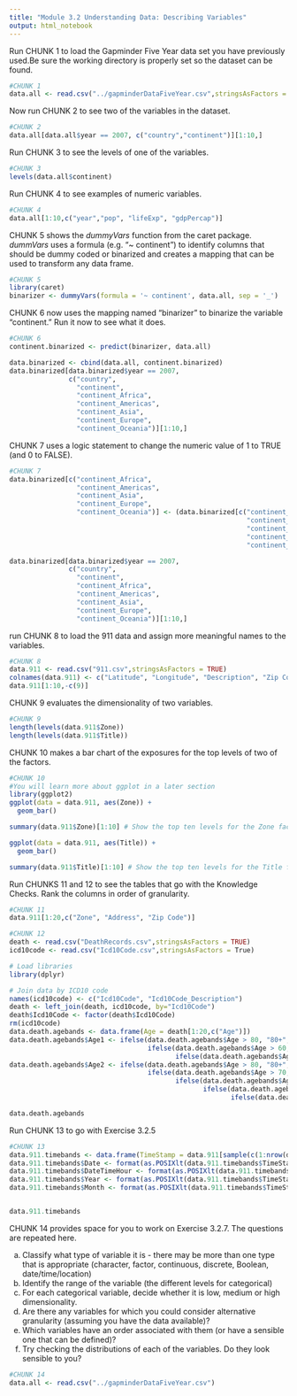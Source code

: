 ---
title: "Module 3.2 Understanding Data: Describing Variables"
output: html_notebook
---
Run CHUNK 1 to load the Gapminder Five Year data set you have previously used.Be sure the working directory is properly set so the dataset can be found.

```{r eval=FALSE, echo=FALSE}
#CHUNK 1
data.all <- read.csv("../gapminderDataFiveYear.csv",stringsAsFactors = TRUE)
```

Now run CHUNK 2 to see two of the variables in the dataset.

```{r echo = FALSE}
#CHUNK 2
data.all[data.all$year == 2007, c("country","continent")][1:10,]
```

Run CHUNK 3 to see the levels of one of the variables.

```{r}
#CHUNK 3
levels(data.all$continent)
```

Run CHUNK 4 to see examples of numeric variables.

```{r echo = FALSE}
#CHUNK 4
data.all[1:10,c("year","pop", "lifeExp", "gdpPercap")]
```

CHUNK 5 shows the *dummyVars* function from the caret package. *dummVars* uses a formula (e.g. "~ continent") to identify columns that should be dummy coded or binarized and creates a mapping that can be used to transform any data frame.

```{r echo=FALSE}
#CHUNK 5
library(caret)
binarizer <- dummyVars(formula = '~ continent', data.all, sep = '_')
```

CHUNK 6 now uses the mapping named "binarizer" to binarize the variable "continent." Run it now to see what it does.

```{r echo = FALSE}
#CHUNK 6
continent.binarized <- predict(binarizer, data.all)

data.binarized <- cbind(data.all, continent.binarized)
data.binarized[data.binarized$year == 2007, 
               c("country",
                 "continent",
                 "continent_Africa", 
                 "continent_Americas", 
                 "continent_Asia",
                 "continent_Europe",
                 "continent_Oceania")][1:10,]
```

CHUNK 7 uses a logic statement to change the numeric value of 1 to TRUE (and 0 to FALSE).

```{r echo=FALSE}
#CHUNK 7
data.binarized[c("continent_Africa", 
                 "continent_Americas", 
                 "continent_Asia",
                 "continent_Europe",
                 "continent_Oceania")] <- (data.binarized[c("continent_Africa", 
                                                            "continent_Americas", 
                                                            "continent_Asia",
                                                            "continent_Europe",
                                                            "continent_Oceania")] == 1)

data.binarized[data.binarized$year == 2007, 
               c("country",
                 "continent",
                 "continent_Africa", 
                 "continent_Americas", 
                 "continent_Asia",
                 "continent_Europe",
                 "continent_Oceania")][1:10,]
```

run CHUNK 8 to load the 911 data and assign more meaningful names to the variables.

```{r echo = FALSE}
#CHUNK 8
data.911 <- read.csv("911.csv",stringsAsFactors = TRUE)
colnames(data.911) <- c("Latitude", "Longitude", "Description", "Zip Code", "Title", "Time Stamp", "Zone", "Address", "E")
data.911[1:10,-c(9)]
```

CHUNK 9 evaluates the dimensionality of two variables.

```{r}
#CHUNK 9
length(levels(data.911$Zone))
length(levels(data.911$Title))
```

CHUNK 10 makes a bar chart of the exposures for the top levels of two of the factors.

```{r}
#CHUNK 10
#You will learn more about ggplot in a later section
library(ggplot2)
ggplot(data = data.911, aes(Zone)) +
  geom_bar()

summary(data.911$Zone)[1:10] # Show the top ten levels for the Zone factor

ggplot(data = data.911, aes(Title)) +
  geom_bar()

summary(data.911$Title)[1:10] # Show the top ten levels for the Title factor
```


Run CHUNKS 11 and 12 to see the tables that go with the Knowledge Checks. Rank the columns in order of granularity.


```{r echo=FALSE}
#CHUNK 11
data.911[1:20,c("Zone", "Address", "Zip Code")]
```

```{r echo = FALSE}
#CHUNK 12
death <- read.csv("DeathRecords.csv",stringsAsFactors = TRUE)
icd10code <- read.csv("Icd10Code.csv",stringsAsFactors = True)

# Load libraries
library(dplyr)

# Join data by ICD10 code
names(icd10code) <- c("Icd10Code", "Icd10Code_Description")
death <- left_join(death, icd10code, by="Icd10Code")
death$Icd10Code <- factor(death$Icd10Code)
rm(icd10code)
data.death.agebands <- data.frame(Age = death[1:20,c("Age")])
data.death.agebands$Age1 <- ifelse(data.death.agebands$Age > 80, "80+",
                                   ifelse(data.death.agebands$Age > 60, "60-80",
                                          ifelse(data.death.agebands$Age < 30, "<30", data.death.agebands$Age)))
data.death.agebands$Age2 <- ifelse(data.death.agebands$Age > 80, "80+",
                                   ifelse(data.death.agebands$Age > 70, "70-80",
                                          ifelse(data.death.agebands$Age > 60, "60-70",
                                                 ifelse(data.death.agebands$Age > 50, "50-60",
                                                        ifelse(data.death.agebands$Age > 20, "20-50", "<20")))))

data.death.agebands
```

Run CHUNK 13 to go with Exercise 3.2.5

```{r echo = FALSE}
#CHUNK 13
data.911.timebands <- data.frame(TimeStamp = data.911[sample(c(1:nrow(data.911)), 20),c("Time Stamp")])
data.911.timebands$Date <- format(as.POSIXlt(data.911.timebands$TimeStamp), "%Y-%m-%d")
data.911.timebands$DateTimeHour <- format(as.POSIXlt(data.911.timebands$TimeStamp), "%Y-%m-%d %H")
data.911.timebands$Year <- format(as.POSIXlt(data.911.timebands$TimeStamp), "%Y")
data.911.timebands$Month <- format(as.POSIXlt(data.911.timebands$TimeStamp), "%m")


data.911.timebands
```

CHUNK 14 provides space for you to work on Exercise 3.2.7. The questions are repeated here.

a) Classify what type of variable it is - there may be more than one type that is appropriate (character, factor, continuous, discrete, Boolean, date/time/location)
b) Identify the range of the variable (the different levels for categorical)
c) For each categorical variable, decide whether it is low, medium or high dimensionality.
d) Are there any variables for which you could consider alternative granularity (assuming you have the data available)?
e) Which variables have an order associated with them (or have a sensible one that can be defined)?
f) Try checking the distributions of each of the variables. Do they look sensible to you?

```{r eval=FALSE, echo=FALSE}
#CHUNK 14
data.all <- read.csv("../gapminderDataFiveYear.csv")



```

